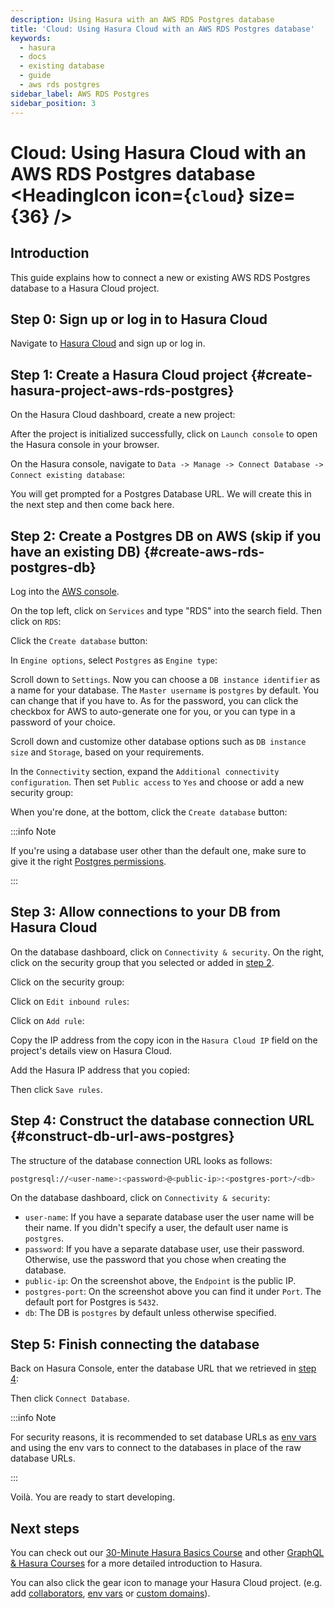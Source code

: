 ```yaml
---
description: Using Hasura with an AWS RDS Postgres database
title: 'Cloud: Using Hasura Cloud with an AWS RDS Postgres database'
keywords:
  - hasura
  - docs
  - existing database
  - guide
  - aws rds postgres
sidebar_label: AWS RDS Postgres
sidebar_position: 3
---
```



# Cloud: Using Hasura Cloud with an AWS RDS Postgres database <HeadingIcon icon={`cloud`} size={36} />

## Introduction

This guide explains how to connect a new or existing AWS RDS Postgres database to a Hasura Cloud project.

## Step 0: Sign up or log in to Hasura Cloud

Navigate to [Hasura Cloud](https://cloud.hasura.io/signup/?pg=docs&plcmt=body&cta=navigate-to-hasura-cloud&tech=default)
and sign up or log in.

## Step 1: Create a Hasura Cloud project {#create-hasura-project-aws-rds-postgres}

On the Hasura Cloud dashboard, create a new project:

<Thumbnail src='/img/cloud-dbs/create-hasura-cloud-project.png' alt='Create Hasura Cloud project' width='1000px' />

After the project is initialized successfully, click on `Launch console` to open the Hasura console in your browser.

On the Hasura console, navigate to `Data -> Manage -> Connect Database -> Connect existing database`:

You will get prompted for a Postgres Database URL. We will create this in the next step and then come back here.

<Thumbnail src='/img/cloud-dbs/existing-db-setup.png' alt='Hasura Cloud database setup' width='700px' />

## Step 2: Create a Postgres DB on AWS (skip if you have an existing DB) {#create-aws-rds-postgres-db}

Log into the [AWS console](https://console.aws.amazon.com//).

On the top left, click on `Services` and type "RDS" into the search field. Then click on `RDS`:

<Thumbnail src='/img/cloud-dbs/aws/search-for-rds.png' alt='Navigate to RDS in AWS' width='1000px' />

Click the `Create database` button:

<Thumbnail src='/img/cloud-dbs/aws/create-database.png' alt='Create database in AWS' width='1000px' />

In `Engine options`, select `Postgres` as `Engine type`:

<Thumbnail
  src='/img/cloud-dbs/aws/postgres/rds-select-postgres.png'
  alt='Select Postgres for RDS instance on AWS'
  width='600px'
/>

Scroll down to `Settings`. Now you can choose a `DB instance identifier` as a name for your database. The
`Master username` is `postgres` by default. You can change that if you have to. As for the password, you can click the
checkbox for AWS to auto-generate one for you, or you can type in a password of your choice.

<Thumbnail src='/img/cloud-dbs/aws/rds-settings.png' alt='Settings for RDS instance on AWS' width='600px' />

Scroll down and customize other database options such as `DB instance size` and `Storage`, based on your requirements.

In the `Connectivity` section, expand the `Additional connectivity configuration`. Then set `Public access` to `Yes` and
choose or add a new security group:

<Thumbnail src='/img/cloud-dbs/aws/rds-connectivity.png' alt='Connectivity for RDS instance on AWS' width='600px' />

When you're done, at the bottom, click the `Create database` button:

<Thumbnail src='/img/cloud-dbs/aws/rds-click-create.png' alt='Create RDS instance on AWS' width='700px' />

:::info Note

If you're using a database user other than the default one, make sure to give it the right
[Postgres permissions](/deployment/postgres-requirements.mdx#managed-pg-permissions).

:::

## Step 3: Allow connections to your DB from Hasura Cloud

On the database dashboard, click on `Connectivity & security`. On the right, click on the security group that you
selected or added in [step 2](/databases/connect-db/cloud-databases/aws-postgres.mdx#create-aws-rds-postgres-db).

<Thumbnail
  src='/img/cloud-dbs/aws/postgres/find-security-group.png'
  alt='Find the security group on AWS RDS'
  width='1000px'
/>

Click on the security group:

<Thumbnail src='/img/cloud-dbs/aws/select-security-group.png' alt='Click on the security group' width='1000px' />

Click on `Edit inbound rules`:

<Thumbnail src='/img/cloud-dbs/aws/inbound-rules.png' alt='Edit inbound rules for AWS RDS database' width='1000px' />

Click on `Add rule`:

<Thumbnail
  src='/img/cloud-dbs/aws/add-inbound-rule.png'
  alt='Add an inbound rule for AWS RDS database'
  width='1000px'
/>

Copy the IP address from the copy icon in the `Hasura Cloud IP` field on the project's details view on Hasura Cloud.

<Thumbnail src='/img/projects/hasura-cloud-ip.png' alt='Hasura Cloud IP field' width='1000px' />

Add the Hasura IP address that you copied:

<Thumbnail src='/img/cloud-dbs/aws/add-hasura-ip.png' alt='Add the Hasura IP for AWS RDS database' width='1000px' />

Then click `Save rules`.

## Step 4: Construct the database connection URL {#construct-db-url-aws-postgres}

The structure of the database connection URL looks as follows:

```bash
postgresql://<user-name>:<password>@<public-ip>:<postgres-port>/<db>
```

On the database dashboard, click on `Connectivity & security`:

<Thumbnail
  src='/img/cloud-dbs/aws/postgres/get-db-connection-string.png'
  alt='Construct the database connection string for AWS RDS'
  width='1000px'
/>

- `user-name`: If you have a separate database user the user name will be their name. If you didn't specify a user, the
  default user name is `postgres`.
- `password`: If you have a separate database user, use their password. Otherwise, use the password that you chose when
  creating the database.
- `public-ip`: On the screenshot above, the `Endpoint` is the public IP.
- `postgres-port`: On the screenshot above you can find it under `Port`. The default port for Postgres is `5432`.
- `db`: The DB is `postgres` by default unless otherwise specified.

## Step 5: Finish connecting the database

Back on Hasura Console, enter the database URL that we retrieved in
[step 4](/databases/connect-db/cloud-databases/aws-postgres.mdx#construct-db-url-aws-postgres):

<Thumbnail src='/img/getting-started/connect-db-cloud.png' alt='Database setup' width='600px' />

Then click `Connect Database`.

:::info Note

For security reasons, it is recommended to set database URLs as [env vars](/projects/env-vars.mdx) and using the env
vars to connect to the databases in place of the raw database URLs.

:::

Voilà. You are ready to start developing.

<Thumbnail src='/img/cloud-dbs/hasura-console.png' alt='Hasura console' width='1100px' />

## Next steps

You can check out our [30-Minute Hasura Basics Course](https://hasura.io/learn/graphql/hasura/introduction/) and other
[GraphQL & Hasura Courses](https://hasura.io/learn/) for a more detailed introduction to Hasura.

You can also click the gear icon to manage your Hasura Cloud project. (e.g. add
[collaborators](/projects/collaborators.mdx), [env vars](/projects/env-vars.mdx) or
[custom domains](/projects/domains.mdx)).

<Thumbnail src='/img/getting-started/project-manage.png' alt='Project actions' width='860px' />
